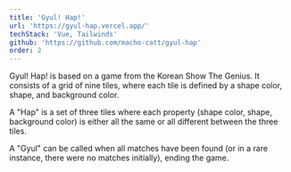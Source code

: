 ```yaml
---
title: 'Gyul! Hap!'
url: 'https://gyul-hap.vercel.app/'
techStack: 'Vue, Tailwinds'
github: 'https://github.com/macho-catt/gyul-hap'
order: 2
---
```


Gyul! Hap! is based on a game from the Korean Show The Genius. It consists of a grid of nine tiles, where each tile is defined by a shape color, shape, and background color.

A "Hap" is a set of three tiles where each property (shape color, shape, background color) is either all the same or all different between the three tiles.

A "Gyul" can be called when all matches have been found (or in a rare instance, there were no matches initially), ending the game.
